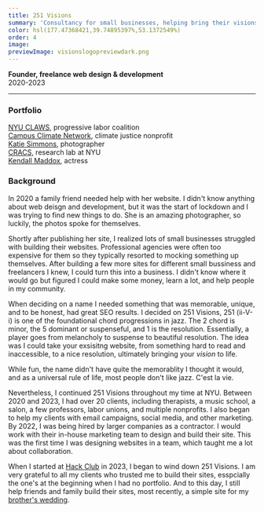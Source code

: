 ```yaml
---
title: 251 Visions
summary: 'Consultancy for small businesses, helping bring their visions to life with web design and copywriting.'
color: hsl(177.47368421,39.74895397%,53.1372549%)
order: 4
image:
previewImage: visionslogopreviewdark.png
---
```


**Founder, freelance web design & development**\
2020-2023

---

### Portfolio

[NYU CLAWS](https://www.nyuclaws.org/), progressive labor coalition\
[Campus Climate Network](https://www.campusclimatenetwork.org), climate justice nonprofit\
[Katie Simmons](), photographer\
[CRACS](https://www.cracs.nyu.edu/), research lab at NYU\
[Kendall Maddox](https://www.kendallmaddox.com/), actress

### Background

In 2020 a family friend needed help with her website. I didn't know anything about web deisgn and development, but it was the start of lockdown and I was trying to find new things to do. She is an amazing photographer, so luckily, the photos spoke for themselves.

Shortly after publishing her site, I realized lots of small businesses struggled with building their websites. Professional agencies were often too expensive for them so they typically resorted to mocking something up themselves. After building a few more sites for different small bussiness and freelancers I knew, I could turn this into a business. I didn't know where it would go but figured I could make some money, learn a lot, and help people in my community.

When deciding on a name I needed something that was memorable, unique, and to be honest, had great SEO results. I decided on 251 Visions, 251 (ii-V-i) is one of the foundational chord progressions in jazz. The 2 chord is minor, the 5 dominant or suspenseful, and 1 is the resolution. Essentially, a player goes from melancholy to suspense to beautiful resolution. The idea was I could take your exsisitng website, from something hard to read and inaccessible, to a nice resolution, ultimately bringing your _vision_ to life.

While fun, the name didn't have quite the memorablity I thought it would, and as a universal rule of life, most people don't like jazz. C'est la vie.

Nevertheless, I continued 251 Visions throughout my time at NYU. Between 2020 and 2023, I had over 20 clients, including therapists, a music school, a salon, a few professors, labor unions, and multiple nonprofits. I also began to help my clients with email campaigns, social media, and other marketing. By 2022, I was being hired by larger companies as a contractor. I would work with their in-house marketing team to design and build their site. This was the first time I was designing websites in a team, which taught me a lot about collaboration.

When I started at [Hack Club](/portfolio/hackclub) in 2023, I began to wind down 251 Visions. I am very grateful to all my clients who trusted me to build their sites, esspcially the one's at the beginning when I had no portfolio. And to this day, I still help friends and family build their sites, most recently, a simple site for my [brother's wedding](https://www.ianandjohanna.com).

